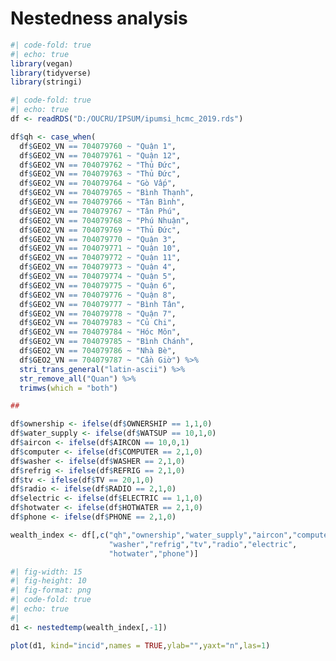 # Nestedness analysis

```r
#| code-fold: true
#| echo: true
library(vegan)
library(tidyverse)
library(stringi)
```

```r
#| code-fold: true
#| echo: true
df <- readRDS("D:/OUCRU/IPSUM/ipumsi_hcmc_2019.rds")

df$qh <- case_when(
  df$GEO2_VN == 704079760 ~ "Quận 1",
  df$GEO2_VN == 704079761 ~ "Quận 12",
  df$GEO2_VN == 704079762 ~ "Thủ Đức",
  df$GEO2_VN == 704079763 ~ "Thủ Đức",
  df$GEO2_VN == 704079764 ~ "Gò Vấp",
  df$GEO2_VN == 704079765 ~ "Bình Thạnh",
  df$GEO2_VN == 704079766 ~ "Tân Bình",
  df$GEO2_VN == 704079767 ~ "Tân Phú",
  df$GEO2_VN == 704079768 ~ "Phú Nhuận",
  df$GEO2_VN == 704079769 ~ "Thủ Đức",
  df$GEO2_VN == 704079770 ~ "Quận 3",
  df$GEO2_VN == 704079771 ~ "Quận 10",
  df$GEO2_VN == 704079772 ~ "Quận 11",
  df$GEO2_VN == 704079773 ~ "Quận 4",
  df$GEO2_VN == 704079774 ~ "Quận 5",
  df$GEO2_VN == 704079775 ~ "Quận 6",
  df$GEO2_VN == 704079776 ~ "Quận 8",
  df$GEO2_VN == 704079777 ~ "Bình Tân", 
  df$GEO2_VN == 704079778 ~ "Quận 7",
  df$GEO2_VN == 704079783 ~ "Củ Chi",
  df$GEO2_VN == 704079784 ~ "Hóc Môn",
  df$GEO2_VN == 704079785 ~ "Bình Chánh",
  df$GEO2_VN == 704079786 ~ "Nhà Bè",
  df$GEO2_VN == 704079787 ~ "Cần Giờ") %>% 
  stri_trans_general("latin-ascii") %>%
  str_remove_all("Quan") %>% 
  trimws(which = "both")

##

df$ownership <- ifelse(df$OWNERSHIP == 1,1,0)
df$water_supply <- ifelse(df$WATSUP == 10,1,0)
df$aircon <- ifelse(df$AIRCON == 10,0,1)
df$computer <- ifelse(df$COMPUTER == 2,1,0)
df$washer <- ifelse(df$WASHER == 2,1,0)
df$refrig <- ifelse(df$REFRIG == 2,1,0)
df$tv <- ifelse(df$TV == 20,1,0)
df$radio <- ifelse(df$RADIO == 2,1,0)
df$electric <- ifelse(df$ELECTRIC == 1,1,0)
df$hotwater <- ifelse(df$HOTWATER == 2,1,0)
df$phone <- ifelse(df$PHONE == 2,1,0)

wealth_index <- df[,c("qh","ownership","water_supply","aircon","computer",
                      "washer","refrig","tv","radio","electric",
                      "hotwater","phone")] 
```

```r
#| fig-width: 15
#| fig-height: 10
#| fig-format: png
#| code-fold: true
#| echo: true
#| 
d1 <- nestedtemp(wealth_index[,-1])

plot(d1, kind="incid",names = TRUE,ylab="",yaxt="n",las=1)
```

